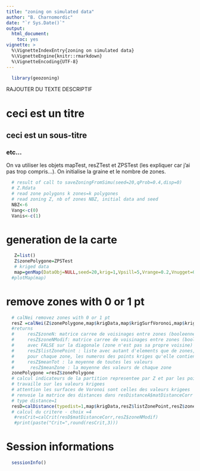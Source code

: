 ```yaml
---
title: "zoning on simulated data"
author: "B. Charnomordic"
date: "`r Sys.Date()`"
output:
  html_document:
    toc: yes
vignette: >
  %\VignetteIndexEntry{zoning on simulated data}
  %\VignetteEngine{knitr::rmarkdown}
  %\VignetteEncoding{UTF-8}
---
```


```r
  library(geozoning)
```

RAJOUTER DU TEXTE DESCRIPTIF

# ceci est un titre
## ceci est un sous-titre
### etc...

On va utiliser les objets mapTest, resZTest et ZPSTest (les expliquer car j'ai pas trop compris...). On initialise la graine et le nombre de zones.

```r
  # result of call to saveZoningFromSimu(seed=20,qProb=0.4,disp=0)
  # Z.Rdata
  # read zone polygons k zones=k polygones
  # read zoning Z, nb of zones NBZ, initial data and seed
  NBZ<-6
  Vang<-c(0)
  Vanis<-c(1)
```

# generation de la carte
```r
   Z=list()
   Z$zonePolygone=ZPSTest
   # kriged data
   map=genMap(DataObj=NULL,seed=20,krig=1,Vpsill=5,Vrange=0.2,Vnugget=0,Vmean=8,disp=0,FULL=FALSE)
  #plotMap(map) 
```
  
# remove zones with 0 or 1 pt
```r
  # calNei removez zones with 0 or 1 pt
  resZ =calNei(Z$zonePolygone,map$krigData,map$krigSurfVoronoi,map$krigN)
  #returns
  #     resZ$zoneN: matrice carree de voisinages entre zones (booleenne)
  #     resZ$zoneNModif: matrice carree de voisinages entre zones (booleenne)
  #     avec FALSE sur la diagonale (zone n'est pas sa propre voisine)
  #     resZ$listZonePoint : liste avec autant d'elements que de zones,
  #     pour chaque zone, les numeros des points kriges qu'elle contient
  #     resZ$meanTot : la moyenne de toutes les valeurs
  #      resZ$meanZone : la moyenne des valeurs de chaque zone
  zonePolygone =resZ$zonePolygone
  # calcul indicateurs de la partition representee par Z et par les points de map$tabAlea
  # travaille sur les valeurs krigees
  # attention les surfaces de Voronoi sont celles des valeurs krigees
  # renvoie la matrice des distances dans resDistanceA$matDistanceCorr
  # type distance=1
  resD=calDistance(typedist=1,map$krigData,resZ$listZonePoint,resZ$zoneN,map$krigSurfVoronoi,resZ$meanZone,pErr=0.9)
  # calcul du critere - choix =4
   #resCrit=calCrit(resD$matDistanceCorr,resZ$zoneNModif)
   #print(paste("Crit=",round(resCrit,3)))
```

# Session informations
```r
  sessionInfo()
```
